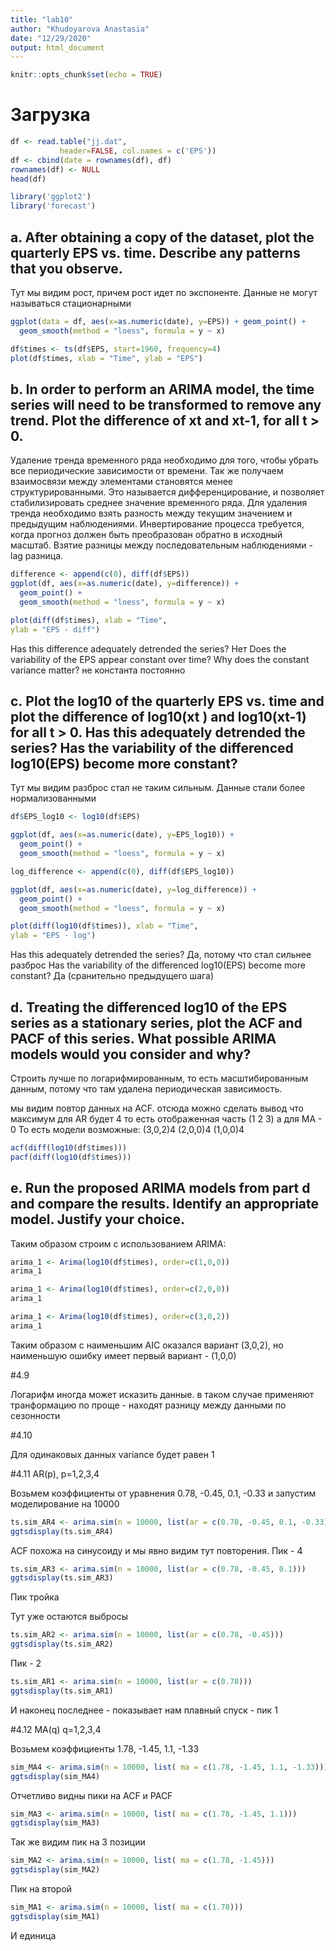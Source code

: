 ```yaml
---
title: "lab10"
author: "Khudoyarova Anastasia"
date: "12/29/2020"
output: html_document
---
```


```r
knitr::opts_chunk$set(echo = TRUE)
```

# Загрузка

```r
df <- read.table("jj.dat",
           header=FALSE, col.names = c('EPS'))
df <- cbind(date = rownames(df), df)
rownames(df) <- NULL
head(df)
```

```r
library('ggplot2')
library('forecast')
```

## a. After obtaining a copy of the dataset, plot the quarterly EPS vs. time.  Describe any patterns that you observe.
Тут мы видим рост, причем рост идет по экспоненте. Данные не могут называться стационарными
```r
ggplot(data = df, aes(x=as.numeric(date), y=EPS)) + geom_point() +
  geom_smooth(method = "loess", formula = y ~ x)

df$times <- ts(df$EPS, start=1960, frequency=4)
plot(df$times, xlab = "Time", ylab = "EPS")
```


## b. In order to perform an ARIMA model, the time series will need to be transformed to remove any trend.  Plot the difference of xt and xt-1, for all t > 0.  
Удаление тренда временного ряда необходимо для того, чтобы убрать все периодические зависимости от времени. Так же получаем взаимосвязи между элементами становятся менее структурированными. Это называется дифференцирование, и позволяет стабилизировать среднее значение временного ряда. Для удаления тренда необходимо взять разность между текущим значением и предыдущим наблюдениями.
Инвертирование процесса требуется, когда прогноз должен быть преобразован обратно в исходный масштаб.
Взятие разницы между последовательным наблюдениями - lag разница. 
```r
difference <- append(c(0), diff(df$EPS))
ggplot(df, aes(x=as.numeric(date), y=difference)) + 
  geom_point() +
  geom_smooth(method = "loess", formula = y ~ x)

plot(diff(df$times), xlab = "Time",
ylab = "EPS - diff")
```

Has this difference adequately detrended the series?  Нет
Does the variability of the EPS appear constant over time?  Why does the constant variance matter? не константа постоянно

## c. Plot the log10 of the quarterly EPS vs. time and plot the difference of log10(xt ) and log10(xt-1) for all t > 0.  Has this adequately detrended the series?  Has the variability of the differenced log10(EPS) become more constant?  
Тут мы видим разброс стал не таким сильным. Данные стали более нормализованными
```r
df$EPS_log10 <- log10(df$EPS)

ggplot(df, aes(x=as.numeric(date), y=EPS_log10)) + 
  geom_point() +
  geom_smooth(method = "loess", formula = y ~ x)

log_difference <- append(c(0), diff(df$EPS_log10))

ggplot(df, aes(x=as.numeric(date), y=log_difference)) + 
  geom_point() +
  geom_smooth(method = "loess", formula = y ~ x)

plot(diff(log10(df$times)), xlab = "Time",
ylab = "EPS - log")
```

Has this adequately detrended the series? Да, потому что стал сильнее разброс
Has the variability of the differenced log10(EPS) become more constant? Да (сранительно предыдущего шага)

## d. Treating the differenced log10 of the EPS series as a stationary series, plot the ACF and PACF of this series.  What possible ARIMA models would you consider and why? 
Строить лучше по логарифмированным, то есть масштибированным данным, потому что там удалена периодическая зависимость.

мы видим повтор данных на ACF. отсюда можно сделать вывод что максимум для AR будет 4 то есть отображенная часть (1 2 3) а для MA - 0
То есть модели возможные:
(3,0,2)4
(2,0,0)4
(1,0,0)4

```r
acf(diff(log10(df$times))) 
pacf(diff(log10(df$times)))
```


## e. Run the proposed ARIMA models from part d and compare the results.  Identify an appropriate model.  Justify your choice.

Таким образом строим с использованием ARIMA:


```r
arima_1 <- Arima(log10(df$times), order=c(1,0,0))
arima_1
```

```r
arima_1 <- Arima(log10(df$times), order=c(2,0,0))
arima_1
```

```r
arima_1 <- Arima(log10(df$times), order=c(3,0,2))
arima_1
```

Таким образом с наименьшим AIC оказался вариант (3,0,2), но наименьшую ошибку имеет первый вариант - (1,0,0)


#4.9

Логарифм иногда может исказить данные. в таком случае применяют транформацию по проще - находят разницу между данными по сезонности

#4.10

Для одинаковых данных variance будет равен 1

#4.11 AR(p), p=1,2,3,4

Возьмем коэффициенты от уравнения 0.78, -0.45, 0.1, -0.33 и запустим моделирование на 10000

```r
ts.sim_AR4 <- arima.sim(n = 10000, list(ar = c(0.78, -0.45, 0.1, -0.33)))
ggtsdisplay(ts.sim_AR4)
```

ACF похожа на синусоиду и мы явно видим тут повторения. Пик - 4

```r
ts.sim_AR3 <- arima.sim(n = 10000, list(ar = c(0.78, -0.45, 0.1)))
ggtsdisplay(ts.sim_AR3)
```

Пик тройка

Тут уже остаются выбросы

```r
ts.sim_AR2 <- arima.sim(n = 10000, list(ar = c(0.78, -0.45)))
ggtsdisplay(ts.sim_AR2)
```

Пик - 2


```r
ts.sim_AR1 <- arima.sim(n = 10000, list(ar = c(0.78)))
ggtsdisplay(ts.sim_AR1)
```

И наконец последнее - показывает нам плавный спуск - пик 1

#4.12 MA(q) q=1,2,3,4

Возьмем коэффициенты 1.78, -1.45, 1.1, -1.33

```r
sim_MA4 <- arima.sim(n = 10000, list( ma = c(1.78, -1.45, 1.1, -1.33)))
ggtsdisplay(sim_MA4)
```

Отчетливо видны пики на ACF и PACF

```r
sim_MA3 <- arima.sim(n = 10000, list( ma = c(1.78, -1.45, 1.1)))
ggtsdisplay(sim_MA3)
```

Так же видим пик на 3 позиции

```r
sim_MA2 <- arima.sim(n = 10000, list( ma = c(1.78, -1.45)))
ggtsdisplay(sim_MA2)
```
Пик на второй

```r
sim_MA1 <- arima.sim(n = 10000, list( ma = c(1.78)))
ggtsdisplay(sim_MA1)
```
И единица









